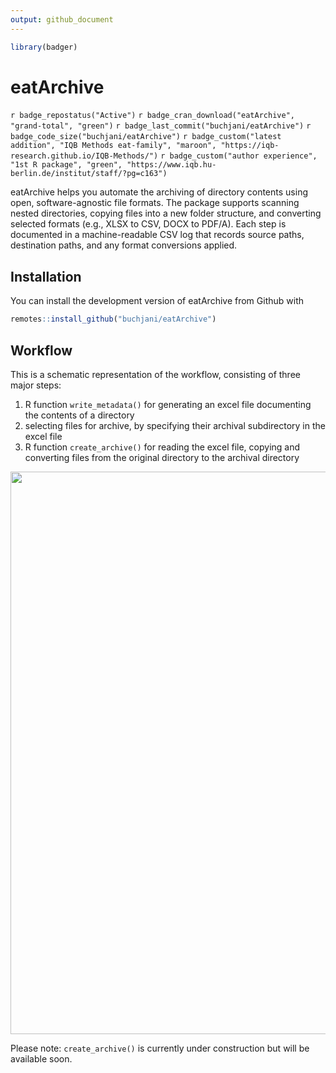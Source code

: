 ```yaml
---
output: github_document
---
```


<!-- README.md is generated from README.Rmd. Please edit that file -->

```r
library(badger)
```

# eatArchive

<!-- badges: start -->
`r badge_repostatus("Active")`
`r badge_cran_download("eatArchive", "grand-total", "green")`
`r badge_last_commit("buchjani/eatArchive")`
`r badge_code_size("buchjani/eatArchive")`
`r badge_custom("latest addition", "IQB Methods eat-family", "maroon", "https://iqb-research.github.io/IQB-Methods/")`
`r badge_custom("author experience", "1st R package", "green", "https://www.iqb.hu-berlin.de/institut/staff/?pg=c163")`
<!-- badges: end -->

eatArchive helps you automate the archiving of directory contents using open, software-agnostic file formats. The package supports scanning nested directories, copying files into a new folder structure, and converting selected formats (e.g., XLSX to CSV, DOCX to PDF/A). Each step is documented in a machine-readable CSV log that records source paths, destination paths, and any format conversions applied.


## Installation

You can install the development version of eatArchive from Github with

``` r
remotes::install_github("buchjani/eatArchive")
```

## Workflow

This is a schematic representation of the workflow, consisting of three major steps: 

1. R function `write_metadata()` for generating an excel file documenting the contents of a directory  
2. selecting files for archive, by specifying their archival subdirectory in the excel file 
3. R function `create_archive()` for reading the excel file, copying and converting files from the original directory to the archival directory 

![](./man/figures/README-workflow.png){#id .class width=900px}

Please note: `create_archive()` is currently under construction but will be available soon.
